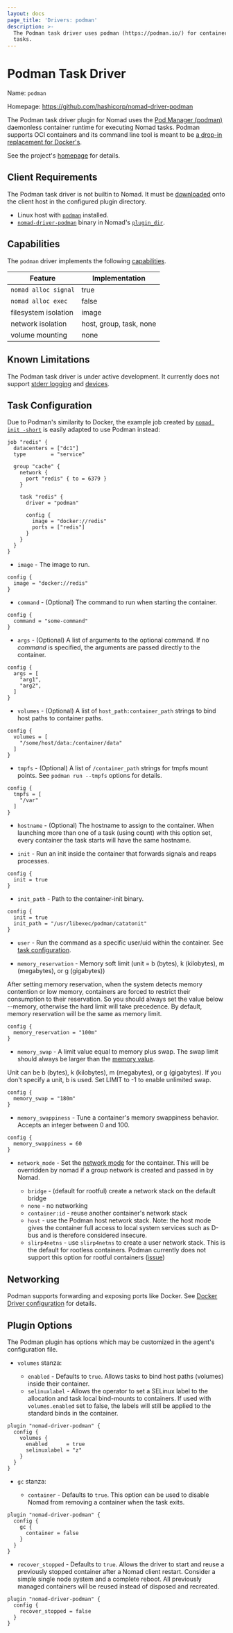 ```yaml
---
layout: docs
page_title: 'Drivers: podman'
description: >-
  The Podman task driver uses podman (https://podman.io/) for containerizing
  tasks.
---
```


# Podman Task Driver

Name: `podman`

Homepage: https://github.com/hashicorp/nomad-driver-podman

The Podman task driver plugin for Nomad uses the [Pod Manager (podman)][podman]
daemonless container runtime for executing Nomad tasks. Podman supports OCI
containers and its command line tool is meant to be [a drop-in replacement for
Docker's][podman-cli].

See the project's [homepage][homepage] for details.

## Client Requirements

The Podman task driver is not builtin to Nomad. It must be [downloaded][downloaded] onto the client host
in the configured plugin directory.

- Linux host with [`podman`][podman] installed.
- [`nomad-driver-podman`][releases] binary in Nomad's [`plugin_dir`][plugin_dir].

## Capabilities

The `podman` driver implements the following [capabilities](/docs/internals/plugins/task-drivers#capabilities-capabilities-error).

| Feature              | Implementation          |
| -------------------- | ----------------------- |
| `nomad alloc signal` | true                    |
| `nomad alloc exec`   | false                   |
| filesystem isolation | image                   |
| network isolation    | host, group, task, none |
| volume mounting      | none                    |

## Known Limitations

The Podman task driver is under active development. It currently does not support [stderr logging][stderr-logging] and [devices][devices].

## Task Configuration

Due to Podman's similarity to Docker, the example job created by [`nomad init -short`][nomad-init] is easily adapted to use Podman instead:

```hcl
job "redis" {
  datacenters = ["dc1"]
  type        = "service"

  group "cache" {
    network {
      port "redis" { to = 6379 }
    }

    task "redis" {
      driver = "podman"

      config {
        image = "docker://redis"
        ports = ["redis"]
      }
    }
  }
}
```

- `image` - The image to run.

```hcl
config {
  image = "docker://redis"
}
```

- `command` - (Optional) The command to run when starting the container.

```hcl
config {
  command = "some-command"
}
```

- `args` - (Optional) A list of arguments to the optional command. If no
  _command_ is specified, the arguments are passed directly to the container.

```hcl
config {
  args = [
    "arg1",
    "arg2",
  ]
}
```

- `volumes` - (Optional) A list of `host_path:container_path` strings to bind
  host paths to container paths.

```hcl
config {
  volumes = [
    "/some/host/data:/container/data"
  ]
}
```

- `tmpfs` - (Optional) A list of `/container_path` strings for tmpfs mount
  points. See `podman run --tmpfs` options for details.

```hcl
config {
  tmpfs = [
    "/var"
  ]
}
```

- `hostname` - (Optional) The hostname to assign to the container. When
  launching more than one of a task (using count) with this option set, every
  container the task starts will have the same hostname.

- `init` - Run an init inside the container that forwards signals and reaps processes.

```hcl
config {
  init = true
}
```

- `init_path` - Path to the container-init binary.

```hcl
config {
  init = true
  init_path = "/usr/libexec/podman/catatonit"
}
```

- `user` - Run the command as a specific user/uid within the container. See
  [task configuration][task].

- `memory_reservation` - Memory soft limit (unit = b (bytes), k (kilobytes), m
  (megabytes), or g (gigabytes))

After setting memory reservation, when the system detects memory contention or
low memory, containers are forced to restrict their consumption to their
reservation. So you should always set the value below --memory, otherwise the
hard limit will take precedence. By default, memory reservation will be the
same as memory limit.

```hcl
config {
  memory_reservation = "100m"
}
```

- `memory_swap` - A limit value equal to memory plus swap. The swap limit
  should always be larger than the [memory value][memory-value].

Unit can be b (bytes), k (kilobytes), m (megabytes), or g (gigabytes). If you
don't specify a unit, b is used. Set LIMIT to -1 to enable unlimited swap.

```hcl
config {
  memory_swap = "180m"
}
```

- `memory_swappiness` - Tune a container's memory swappiness behavior. Accepts
  an integer between 0 and 100.

```hcl
config {
  memory_swappiness = 60
}
```

- `network_mode` - Set the [network mode][network-mode] for the container. This will be
  overridden by nomad if a group network is created and passed in by Nomad.

  - `bridge` - (default for rootful) create a network stack on the default bridge
  - `none` - no networking
  - `container:id` - reuse another container's network stack
  - `host` - use the Podman host network stack. Note: the host mode gives the container
    full access to local system services such as D-bus and is therefore considered insecure.
  - `slirp4netns` - use `slirp4netns` to create a user network stack. This is the default for
    rootless containers. Podman currently does not support this option for rootful containers ([issue][slirp-issue])

## Networking

Podman supports forwarding and exposing ports like Docker. See [Docker Driver
configuration][docker-ports] for details.

## Plugin Options

The Podman plugin has options which may be customized in the agent's
configuration file.

- `volumes` stanza:

  - `enabled` - Defaults to `true`. Allows tasks to bind host paths (volumes)
    inside their container.
  - `selinuxlabel` - Allows the operator to set a SELinux label to the
    allocation and task local bind-mounts to containers. If used with
    `volumes.enabled` set to false, the labels will still be applied to the
    standard binds in the container.

```hcl
plugin "nomad-driver-podman" {
  config {
    volumes {
      enabled      = true
      selinuxlabel = "z"
    }
  }
}
```

- `gc` stanza:

  - `container` - Defaults to `true`. This option can be used to disable
    Nomad from removing a container when the task exits.

```hcl
plugin "nomad-driver-podman" {
  config {
    gc {
      container = false
    }
  }
}
```

- `recover_stopped` - Defaults to `true`. Allows the driver to start and reuse
  a previously stopped container after a Nomad client restart.
  Consider a simple single node system and a complete reboot. All previously managed containers
  will be reused instead of disposed and recreated.

```hcl
plugin "nomad-driver-podman" {
  config {
    recover_stopped = false
  }
}
```

[docker-ports]: /docs/drivers/docker#forwarding-and-exposing-ports
[homepage]: https://github.com/hashicorp/nomad-driver-podman
[memory-value]: /docs/job-specification/resources#memory
[nomad-init]: /docs/commands/job/init
[plugin_dir]: /docs/configuration#plugin_dir
[podman]: https://podman.io/
[podman-cli]: https://podman.io/whatis.html
[releases]: https://releases.hashicorp.com/nomad-driver-podman
[task]: /docs/job-specification/task#user
[network-mode]: http://docs.podman.io/en/latest/markdown/podman-run.1.html#options
[slirp-issue]: https://github.com/containers/libpod/issues/6097
[stderr-logging]: https://github.com/hashicorp/nomad-driver-podman/issues/4
[devices]: https://github.com/hashicorp/nomad-driver-podman/issues/41
[downloaded]: https://releases.hashicorp.com/nomad-driver-podman
